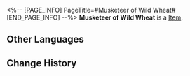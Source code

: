 <%-- [PAGE_INFO]
PageTitle=#Musketeer of Wild Wheat#
[END_PAGE_INFO] --%>
{{Item Infobox
|id          = 81022
|image       = Item Musketeer of Wild Wheat.png
|type        = 
|invCategory = 
|rarity      = 3
|effect      = 
|description = 
}}
'''Musketeer of Wild Wheat''' is a [[Item]].

==Other Languages==
{{Other Languages
|en   = Musketeer of Wild Wheat
|zhs  = 野穗伴行的快枪手
|zht  = 野穗伴行的快槍手
|ja   = 草の穂ガンマン
|ko   = 들이삭과 동행하는 거너
|es   = Pistolera de la espiga silvestre
|fr   = Mousquetaire du blé sauvage
|ru   = Стрелок дикой пшеницы
|th   = Musketeer of Wild Wheat
|vi   = Thiện Xạ Bông Lúa
|de   = Musketierin des wilden Weizens
|id   = Musketeer of Wild Wheat
|pt   = Mosqueteira do Trigo Selvagem
}}

==Change History==
{{Change History|1.0}}